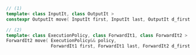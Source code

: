 ```cpp
// (1)
template< class InputIt, class OutputIt >
constexpr OutputIt move( InputIt first, InputIt last, OutputIt d_first );

// (2)
template< class ExecutionPolicy, class ForwardIt1, class ForwardIt2 >
ForwardIt2 move( ExecutionPolicy&& policy,
                 ForwardIt1 first, ForwardIt1 last, ForwardIt2 d_first );
```
